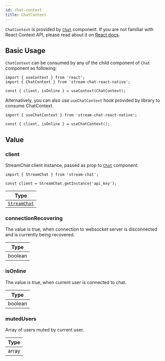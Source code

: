 ```yaml
---
id: chat-context
title: ChatContext
---
```


`ChatContext` is provided by [`Chat`](../core-components/chat) component. If you are not familiar with React Context API, please read about it on [React docs](https://reactjs.org/docs/context.html).

## Basic Usage

`ChatContext` can be consumed by any of the child  component of `Chat` component as following:

```tsx
import { useContext } from 'react';
import { ChatContext } from 'stream-chat-react-native';

const { client, isOnline } = useContext(ChatContext);
```

Alternatively, you can also use `useChatContext` hook provided by library to consume ChatContext.

```tsx
import { useChatContext } from 'stream-chat-react-native';

const { client, isOnline } = useChatContext();
```

## Value

### client

StreamChat client instance, passed as prop to [`Chat`](../core-components/chat) component.

```tsx
import { StreamChat } from 'stream-chat'; 

const client = StreamChat.getInstance('api_key');
```

| Type |
| - |
| [`StreamChat`](#) |

### connectionRecovering

The value is true, when connection to websocket server is disconnected and is currently being recovered.

| Type |
| - |
| boolean |

### isOnline

The value is true, when current user is connected to chat.

| Type |
| - |
| boolean |

### mutedUsers

Array of users muted by current user.

| Type |
| - |
| array |

<!-- ### setActiveChannel -->
<!-- ### channel -->
